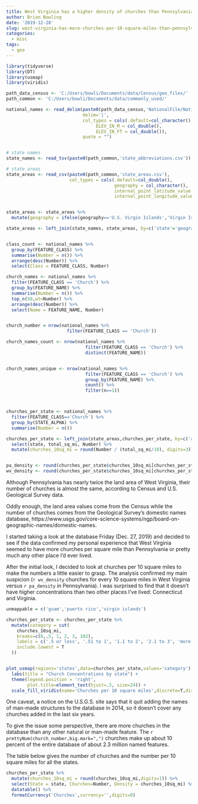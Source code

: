 ```yaml
---
title: West Virginia has a higher density of churches than Pennsylvania
author: Brian Bowling
date: '2019-12-28'
slug: west-virginia-has-more-churches-per-10-square-miles-than-pennsylvania
categories:
  - misc
tags:
  - geo
---
```


```r

library(tidyverse)
library(DT)
library(usmap)
library(viridis)

path_data_census <- 'C:/Users/bowli/Documents/data/Census/geo_files/'
path_common <- 'C:/Users/bowli/Documents/data/commonly_used/'

national_names <- read_delim(paste0(path_data_census,'NationalFile/NationalFile_20191101.txt'),
                             delim='|',
                             col_types = cols(.default=col_character(),
                                  ELEV_IN_M = col_double(),
                                  ELEV_IN_FT = col_double()),
                             quote = "")


# state names
state_names <- read_tsv(paste0(path_common,'state_abbreviations.csv'))

# state areas
state_areas <- read_csv(paste0(path_common,'state_areas.csv'),
                        col_types = cols(.default=col_double(),
                                         geography = col_character(),
                                         internal_point_latitude_value = col_character(),
                                         internal_point_longitude_value= col_character()))


state_areas <- state_areas %>% 
  mutate(geography = ifelse(geography=='U.S. Virgin Islands','Virgin Islands',geography))

state_areas <- left_join(state_names, state_areas, by=c('state'='geography'))


class_count <- national_names %>% 
  group_by(FEATURE_CLASS) %>% 
  summarise(Number = n()) %>% 
  arrange(desc(Number)) %>% 
  select(Class = FEATURE_CLASS, Number)

church_names <- national_names %>% 
  filter(FEATURE_CLASS == 'Church') %>% 
  group_by(FEATURE_NAME) %>% 
  summarise(Number = n()) %>% 
  top_n(50,wt=Number) %>% 
  arrange(desc(Number)) %>% 
  select(Name = FEATURE_NAME, Number)


church_number = nrow(national_names %>%
                       filter(FEATURE_CLASS == 'Church'))

church_names_count <- nrow(national_names %>%
                              filter(FEATURE_CLASS == 'Church') %>%
                              distinct(FEATURE_NAME))


church_names_unique <- nrow(national_names %>% 
                              filter(FEATURE_CLASS == 'Church') %>% 
                              group_by(FEATURE_NAME) %>% 
                              count() %>% 
                              filter(n==1))



churches_per_state <- national_names %>% 
  filter(FEATURE_CLASS=='Church') %>% 
  group_by(STATE_ALPHA) %>% 
  summarise(Number = n())

churches_per_state <- left_join(state_areas,churches_per_state, by=c('abbreviation'='STATE_ALPHA')) %>% 
  select(state, total_sq_mi, Number) %>% 
  mutate(churches_10sq_mi = round(Number / (total_sq_mi/10), digits=3))


pa_density <- round(churches_per_state$churches_10sq_mi[churches_per_state$state=="Pennsylvania"],digits=1)
wv_density <- round(churches_per_state$churches_10sq_mi[churches_per_state$state=="West Virginia"],digits=1)


```

Although Pennsylvania has nearly twice the land area of West Virginia, their number of churches is almost the same, according to Census and U.S. Geological Survey data.

Oddly enough, the land area values come from the Census while the number of churches comes from the Geological Survey's domestic names database, https://www.usgs.gov/core-science-systems/ngp/board-on-geographic-names/domestic-names.

I started taking a look at the database Friday (Dec. 27, 2019) and decided to see if the data confirmed my personal experience that West Virginia seemed to have more churches per square mile than Pennsylvania or pretty much any other place I'd ever lived.

After the initial look, I decided to look at churches per 10 square miles to make the numbers a little easier to grasp. The analysis confirmed my main suspicion (`r wv_density` churches for every 10 square miles in West Virginia versus `r pa_density` in Pennsylvania). I was surprised to find that it doesn't have higher concentrations than two other places I've lived: Connecticut and Virginia.


```r

unmappable = c('guam','puerto rico','virgin islands')

churches_per_state <- churches_per_state %>%
  mutate(category = cut(
    churches_10sq_mi,
    breaks=c(0,.5, 1, 2, 3, 102),
    labels = c('.5 or less', '.51 to 1', '1.1 to 2', '2.1 to 3', 'more than 3'),
    include.lowest = T
  ))


plot_usmap(regions='states',data=churches_per_state,values='category') +
  labs(title = "Church Concentrations by state") +
  theme(legend.position = 'right',
        plot.title=element_text(hjust=.5, size=24)) +
  scale_fill_viridis(name='Churches per 10 square miles',discrete=T,direction=-1)


```


One caveat, a notice on the U.S.G.S. site says that it quit adding the names of man-made structures to the database in 2014, so it doesn't cover any churches added in the last six years.

To give the issue some perspective, there are more churches in the database than any other natural or man-made feature. The `r prettyNum(church_number,big.mark=",")` churches make up about 10 percent of the entire database of about 2.3 million named features.


The table below gives the number of churches and the number per 10 square miles for all the states. 

```r

churches_per_state %>% 
  mutate(churches_10sq_mi = round(churches_10sq_mi,digits=1)) %>% 
  select(State = state, Churches=Number, Density = churches_10sq_mi) %>% 
  datatable() %>% 
  formatCurrency('Churches',currency='',digits=0)

```

